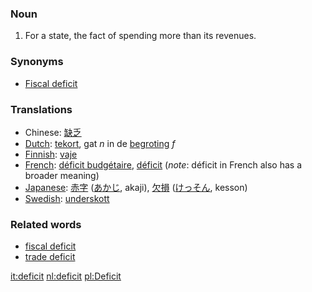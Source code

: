 ===Noun===

#For a state, the fact of spending more than its revenues.

===Synonyms===
*[[Fiscal deficit]]
===Translations===
*Chinese: [[缺乏]] 
*[[Dutch]]: [[tekort]], gat ''n'' in de [[begroting]] ''f''
*[[Finnish]]: [[vaje]]
*[[French]]: [[déficit budgétaire]], [[déficit]] (''note'': déficit in French also has a broader meaning)
*[[Japanese]]: [[赤字]] ([[あかじ]], akaji), [[欠損]] ([[けっそん]], kesson)
*[[Swedish]]: [[underskott]]

===Related words===

*[[fiscal deficit]]
*[[trade deficit]]

[[it:deficit]]
[[nl:deficit]]
[[pl:Deficit]]